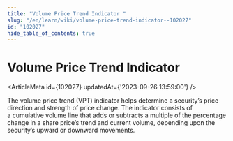 ```yaml
---
title: "Volume Price Trend Indicator "
slug: "/en/learn/wiki/volume-price-trend-indicator--102027"
id: "102027"
hide_table_of_contents: true
---
```



# Volume Price Trend Indicator 

<ArticleMeta id={102027} updatedAt={'2023-09-26 13:59:00'} />
<div className='border-solid border-b border-t-0 my-4 border-[var(--ifm-color-gray-300)]' />

The volume price trend (VPT) indicator helps determine a security’s price direction and strength of price change. The indicator consists of a cumulative volume line that adds or subtracts a multiple of the percentage change in a share price’s trend and current volume, depending upon the security’s upward or downward movements.
